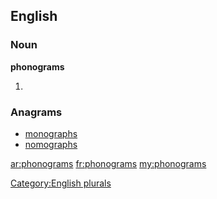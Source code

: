 ==English==

===Noun===
'''phonograms'''

# {{plural of|[[phonogram]]}}

===Anagrams===
* [[monographs#English|monographs]]
* [[nomographs#English|nomographs]]

[[Category:English plurals]]

[[ar:phonograms]]
[[fr:phonograms]]
[[my:phonograms]]